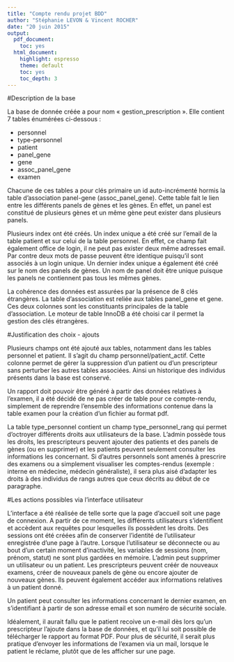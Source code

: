 ```yaml
---
title: "Compte rendu projet BDD"
author: "Stéphanie LEVON & Vincent ROCHER"
date: "20 juin 2015"
output:
  pdf_document:
    toc: yes
  html_document:
    highlight: espresso
    theme: default
    toc: yes
    toc_depth: 3
---
```


#Description de la base

La base de donnée créée a pour nom « gestion_prescription ». Elle contient 7 tables énumérées ci-dessous : 

* personnel
* type-personnel
* patient
* panel_gene
* gene
* assoc_panel_gene
* examen 

Chacune de ces tables a pour clés primaire un id auto-incrémenté hormis la table d'association panel-gene (assoc_panel_gene). Cette table fait le lien entre les différents panels de gènes et les gènes. En effet, un panel est constitué de plusieurs gènes et un même gène peut exister dans plusieurs panels. 

Plusieurs index ont été créés. Un index unique a été créé sur l'email de la table patient et sur celui de la table personnel. En effet, ce champ fait également office de login, il ne peut pas exister deux même adresses email. Par contre deux mots de passe peuvent être identique puisqu'il sont associés à un login unique. Un dernier index unique a également été créé sur le nom des panels de gènes. Un nom de panel doit être unique puisque les panels ne contiennent pas tous les mêmes gènes. 

La cohérence des données est assurées par la présence de 8 clés étrangères. La table d'association est reliée aux tables panel_gene et gene. Ces deux colonnes sont les constituants principales de la table d'association. 
Le moteur de table InnoDB a été choisi car il permet la gestion des clés étrangères. 

#Justification des choix - ajouts

Plusieurs champs ont été ajouté aux tables, notamment dans les tables personnel et patient. Il s'agit du champ personnel/patient_actif. Cette colonne permet de gérer la suppression d'un patient ou d'un prescripteur sans perturber les autres tables associées. Ainsi un historique des individus présents dans la base est conservé.  

Un rapport doit pouvoir être généré à partir des données relatives à l'examen, il a été décidé de ne pas créer de table pour ce compte-rendu, simplement de reprendre l'ensemble des informations contenue dans la table examen pour la création d'un fichier au format pdf. 

La table type_personnel contient un champ type_personnel_rang qui permet d'octroyer différents droits aux utilisateurs de la base. L'admin possède tous les droits, les prescripteurs peuvent ajouter des patients et des panels de gènes (ou en supprimer) et les patients peuvent seulement consulter les informations les concernant. Si d'autres personnels sont amenés à prescrire des examens ou a simplement visualiser les comptes-rendus (exemple : interne en médecine, médecin généraliste), il sera plus aisé d'adapter les droits à des individus de rangs autres que ceux décrits au début de ce paragraphe.  

#Les actions possibles via l'interface utilisateur 

L'interface a été réalisée de telle sorte que la page d'accueil soit une page de connexion. 
A partir de ce moment, les différents utilisateurs s'identifient et accèdent aux requêtes pour lesquelles ils possèdent les droits. Des sessions ont été créées afin de conserver l'identité de l'utilisateur enregistrée d'une page à l'autre. Lorsque l'utilisateur se déconnecte ou au bout d'un certain moment d'inactivité, les variables de sessions (nom, prénom, statut) ne sont plus gardées en mémoire. 
L'admin peut supprimer un utilisateur ou un patient. Les prescripteurs peuvent créér de nouveaux examens, créer de nouveaux panels de gène ou encore ajouter de nouveaux gènes. Ils peuvent également accéder aux informations relatives à un patient donné. 

Un patient peut consulter les informations concernant le dernier examen, en s'identifiant à partir de son adresse email et son numéro de sécurité sociale. 

Idéalement, il aurait fallu que le patient recoive un e-mail dès lors qu'un prescripteur l'ajoute dans la base de données, et qu'il lui soit possible de télécharger le rapport au format PDF. Pour plus de sécurité, il serait plus pratique d'envoyer les informations de l'examen via un mail, lorsque le patient le réclame, plutôt que de les afficher sur une page.